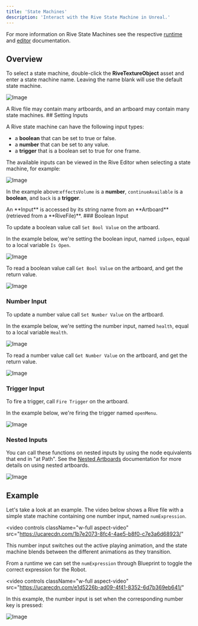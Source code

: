 ```yaml
---
title: 'State Machines'
description: 'Interact with the Rive State Machine in Unreal.'
---
```



For more information on Rive State Machines see the respective [runtime](/runtimes/state-machines) and [editor](/editor/state-machine/) documentation.

## Overview

To select a state machine, double-click the **RiveTextureObject** asset and enter a state machine name. Leaving the name blank will use the default state machine.

![Image](https://ucarecdn.com/199aa4b2-e87a-435e-8bcf-dfa8f3edfc1c/)

<Note>
 A Rive file may contain many artboards, and an artboard may contain many state machines.
</Note>
## Setting Inputs

A Rive state machine can have the following input types:

- a **boolean** that can be set to true or false.
- a **number** that can be set to any value.
- a **trigger** that is a boolean set to true for one frame.

The available inputs can be viewed in the Rive Editor when selecting a state machine, for example:

![Image](https://ucarecdn.com/8d480bb7-f471-4130-acb5-9b90ad2aed4a/)

In the example above:`effectsVolume` is a **number**, `continueAvailable` is a **boolean**, and `back` is a **trigger**.

<Note>
 An **Input** is accessed by its string name from an **Artboard** (retrieved from a **RiveFile)**.
</Note>
### Boolean Input

To update a boolean value call `Set Bool Value` on the artboard.

In the example below, we're setting the boolean input, named `isOpen`, equal to a local variable `Is Open`.

![Image](https://ucarecdn.com/102d3616-45dd-41b8-a3eb-d2af71dfa54d/)

To read a boolean value call `Get Bool Value` on the artboard, and get the return value.

![Image](https://ucarecdn.com/8f9616c7-1d72-4a67-b2a1-ae60aea52fa8/)

### Number Input

To update a number value call `Set Number Value` on the artboard.

In the example below, we're setting the number input, named `health`, equal to a local variable `Health`.

![Image](https://ucarecdn.com/0a398356-bb41-4bae-815f-3c0011786eda/)

To read a number value call `Get Number Value` on the artboard, and get the return value.

![Image](https://ucarecdn.com/3bfd0671-e6a1-445a-927b-2e311d8b4308/)

### Trigger Input

To fire a trigger, call `Fire Trigger` on the artboard.

In the example below, we're firing the trigger named `openMenu`.

![Image](https://ucarecdn.com/986c4ea0-2f2c-47e7-91a0-2858e9bee42f/)

### Nested Inputs

You can call these functions on nested inputs by using the node equivalents that end in "at Path". See the [Nested Artboards](/editor/fundamentals/nested-artboards) documentation for more details on using nested artboards.

![Image](https://ucarecdn.com/5ac579c6-7d8f-4875-a54f-7716e95f1098/)

## Example

Let's take a look at an example. The video below shows a Rive file with a simple state machine containing one number input, named `numExpression`.

<video
  controls
  className="w-full aspect-video"
  src="https://ucarecdn.com/1b7e2073-8fc4-4ae5-b8f0-c7e3a6d68923/"
></video>

This number input switches out the active playing animation, and the state machine blends between the different animations as they transition.

From a runtime  we can set the `numExpression` through Blueprint to toggle the correct expression for the Robot.

<video
  controls
  className="w-full aspect-video"
  src="https://ucarecdn.com/e1d5226b-ad09-4f41-8352-6d7b369eb641/"
></video>

In this example, the number input is set when the corresponding number key is pressed:

![Image](https://ucarecdn.com/eb1c728c-0451-4ecf-9f2f-0832a598c568/)